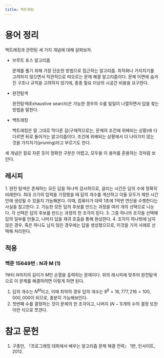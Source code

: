 ```yaml
---
title: 백트래킹
---
```


# 용어 정리

백트래킹과 관련된 세 가지 개념에 대해 살펴보자.

* 브루트 포스 알고리즘

    문제를 풀기 위해 가장 단순한 방법으로 접근하는 알고리즘. 최적화나 가지치기를 고려하지 않으면서 직관적으로 떠오르는 문제 해결 알고리즘이다. 문제 이면에 숨겨진 구조나 규칙을 고려하지 않기에, 종종 필요 이상의 시공간 비용을 요구한다.

* 완전탐색

    완전탐색(Exhaustive search)은 가능한 경우의 수를 일일이 나열하면서 답을 찾는 방법을 말한다.

* 백트래킹

    백트래킹은 말 그대로 막다른 길(구체적으로는, 문제의 조건에 위배되는 상황)에 다다르면 뒤로 돌아가는 알고리즘이다. 조건에 위배되는 상황에서 더 나아가지 않는 것을 가지치기(pruning)라고 부르기도 한다.

세 개념은 칼로 자른 듯이 정확한 구분은 어렵고, 모두들 이 용어를 혼용하는 것처럼 보인다.

## 레시피

<Theorem title="레시피" subtitle="문제를 완전탐색으로 해결하는 과정">
1. 완전 탐색은 존재하는 모든 답을 하나씩 검사하므로, 걸리는 시간은 답의 수에 정확히 비례한다. 최대 크기의 입력을 가정했을 때 답의 개수를 계산하고 이들 모두가 제한 시간 안에 생성될 수 있을지 가늠해본다. 이때, 컴퓨터가 대략 1초에 1억번 연산을 수행한다는 사실을 참고한다.
2. 가능한 모든 답의 후보를 만드는 과정을 여러 개의 선택으로 나눈다. 각 선택은 답의 후보를 만드는 과정의 한 조각이 된다.
3. 그중 하나의 조각을 선택해 답의 일부를 만들고, 나머지 답을 재귀 호출을 통해 완성한다.
4. 조각이 하나밖에 남지 않은 경우, 혹은 하나도 남지 않은 경우에는 답을 생성했으므로, 이것을 기저 사례로 선택해 처리한다.
</Theorem>

## 적용

### 백준 15649번 : N과 M (1)

$1$부터 $N$까지의 길이가 $M$인 순열을 출력하는 문제이다. 위의 레시피에 맞추어 완전탐색으로 이 문제를 해결하려면 이렇게 하면 된다.

1. 답의 개수는 $N^M$이고, 이때 최악의 경우 답의 개수는 $8^8=16,777,216<100,000,000$이 되므로, 충분히 가능해보인다.
2. 첫번째 수를 결정하는 것이 문제의 한 조각이고, 나머지 $(N-1)$개의 수의 결정 또한 이런 식으로 쪼갠다.

# 참고 문헌

1. 구종만, 『프로그래밍 대회에서 배우는 알고리즘 문제 해결 전략』 1판, 인사이트, 2012.

[^1]: 3의 제한의 경우, 1과 2가 잘 정의되어 있다면 알고리즘을 작성할 때 따로 고려해줄 필요가 없다.